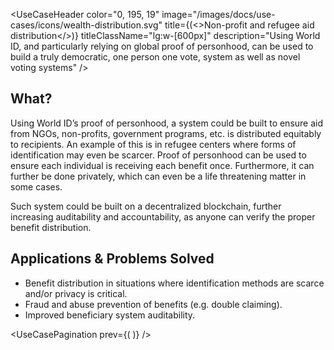 <UseCaseHeader
    color="0, 195, 19"
    image="/images/docs/use-cases/icons/wealth-distribution.svg"
    title={(<>Non-profit and refugee&nbsp;aid distribution</>)}
    titleClassName="lg:w-[600px]"
    description="Using World ID, and particularly relying on global proof of personhood, can be used to build a truly democratic, one person one vote, system as well as novel voting systems"
/>

## What?

Using World ID’s proof of personhood, a system could be built to ensure aid from NGOs, non-profits, government programs, etc. is distributed equitably to recipients. An example of this is in refugee centers where forms of identification may even be scarcer. Proof of personhood can be used to ensure each individual is receiving each benefit once. Furthermore, it can further be done privately, which can even be a life threatening matter in some cases.

Such system could be built on a decentralized blockchain, further increasing auditability and accountability, as anyone can verify the proper benefit distribution.

## Applications & Problems Solved

- Benefit distribution in situations where identification methods are scarce and/or privacy is critical.
- Fraud and abuse prevention of benefits (e.g. double claiming).
- Improved beneficiary system auditability.

<Cta />

<ExploreUseCases className="mt-12" />

<UseCasePagination
    prev={(
        <UseCasePaginationItem
            image="/images/docs/use-cases/icons/social-media.svg"
            title="Social Media"
            url="/use-cases/social-media"
        />
    )}
/>
